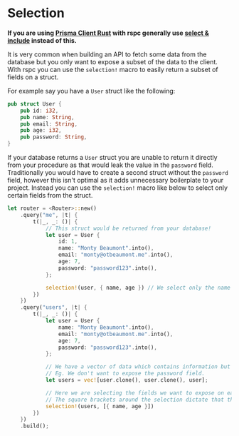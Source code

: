 # Selection

**If you are using [Prisma Client Rust](https://prisma.brendonovich.dev) with rspc generally use [select & include](https://prisma.brendonovich.dev/reading-data/select-include) instead of this.**

It is very common when building an API to fetch some data from the database but you only want to expose a subset of the data to the client. With rspc you can use the `selection!` macro to easily return a subset of fields on a struct.

For example say you have a `User` struct like the following:

```rs copy filename="src/main.rs"
pub struct User {
    pub id: i32,
    pub name: String,
    pub email: String,
    pub age: i32,
    pub password: String,
}
```

If your database returns a `User` struct you are unable to return it directly from your procedure as that would leak the value in the `password` field. Traditionally you would have to create a second struct without the `password` field, however this isn't optimal as it adds unnecessary boilerplate to your project. Instead you can use the `selection!` macro like below to select only certain fields from the struct.

```rs copy filename="src/main.rs"
let router = <Router>::new()
    .query("me", |t| {
        t(|_, _: ()| {
            // This struct would be returned from your database!
            let user = User {
                id: 1,
                name: "Monty Beaumont".into(),
                email: "monty@otbeaumont.me".into(),
                age: 7,
                password: "password123".into(),
            };

            selection!(user, { name, age }) // We select only the name and age fields to return
        })
    })
    .query("users", |t| {
        t(|_, _: ()| {
            let user = User {
                name: "Monty Beaumont".into(),
                email: "monty@otbeaumont.me".into(),
                age: 7,
                password: "password123".into(),
            };

            // We have a vector of data which contains information but we only want to return some of it the user.
            // Eg. We don't want to expose the password field.
            let users = vec![user.clone(), user.clone(), user];

            // Here we are selecting the fields we want to expose on each item in the list. This is completely type safe!
            // The square brackets around the selection dictate that the selection should be applied to each item in the list.
            selection!(users, [{ name, age }])
        })
    })
    .build();
```
